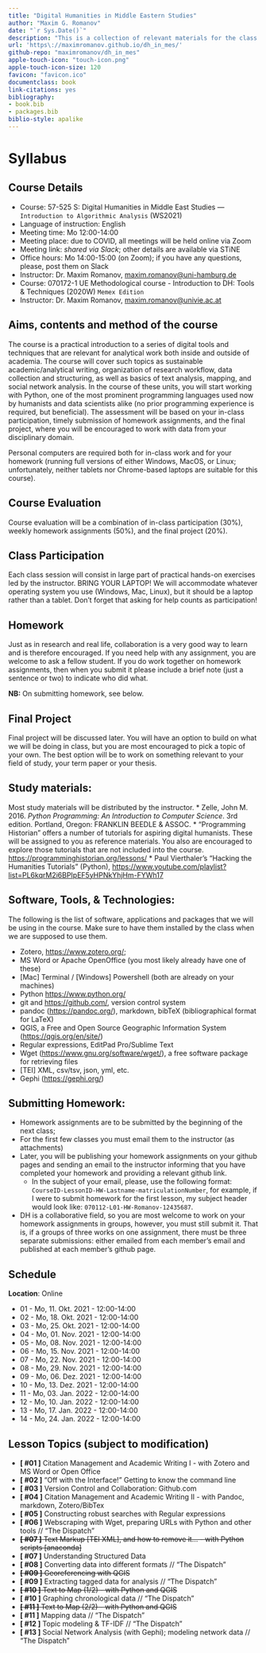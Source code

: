 ```yaml
--- 
title: "Digital Humanities in Middle Eastern Studies"
author: "Maxim G. Romanov"
date: "`r Sys.Date()`"
description: "This is a collection of relevant materials for the class '57-525 S: Digital Humanities in Middle East Studies --- Introduction to Algorithmic Analysis' (WS2021), offered at the University of Hamburg (Afrika-Asien Institut) and taught by Maxim G. Romanov"
url: 'https\://maximromanov.github.io/dh_in_mes/'
github-repo: "maximromanov/dh_in_mes"
apple-touch-icon: "touch-icon.png"
apple-touch-icon-size: 120
favicon: "favicon.ico"
documentclass: book
link-citations: yes
bibliography:
- book.bib
- packages.bib
biblio-style: apalike
---
```


# Syllabus{-}

## Course Details{-}

* Course: 57-525 S: Digital Humanities in Middle East Studies --- `Introduction to Algorithmic Analysis` (WS2021)
* Language of instruction: English
* Meeting time: Mo 12:00-14:00
* Meeting place: due to COVID, all meetings will be held online via Zoom
* Meeting link: *shared via Slack*; other details are available via STiNE
* Office hours: Mo 14:00-15:00 (on Zoom); if you have any questions, please, post them on Slack
* Instructor: Dr. Maxim Romanov, [maxim.romanov@uni-hamburg.de](maxim.romanov@uni-hamburg.de)
* Course: 070172-1 UE Methodological course - Introduction to DH: Tools & Techniques (2020W) `Memex Edition`
* Instructor: Dr. Maxim Romanov, [maxim.romanov@univie.ac.at](maxim.romanov@univie.ac.at)


## Aims, contents and method of the course

The course is a practical introduction to a series of digital tools and techniques that are relevant for analytical work both inside and outside of academia. The course will cover such topics as sustainable academic/analytical writing, organization of research workflow, data collection and structuring, as well as basics of text analysis, mapping, and social network analysis. In the course of these units, you will start working with Python, one of the most prominent programming languages used now by humanists and data scientists alike (no prior programming experience is required, but beneficial). The assessment will be based on your in-class participation, timely submission of homework assignments, and the final project, where you will be encouraged to work with data from your disciplinary domain.

Personal computers are required both for in-class work and for your homework (running full versions of either Windows, MacOS, or Linux; unfortunately, neither tablets nor Chrome-based laptops are suitable for this course).

## Course Evaluation 

Course evaluation will be a combination of in-class participation (30%), weekly homework assignments (50%), and the final project (20%). 

## Class Participation

Each class session will consist in large part of practical hands-on exercises led by the instructor. BRING YOUR LAPTOP! We will accommodate whatever operating system you use (Windows, Mac, Linux), but it should be a laptop rather than a tablet. Don’t forget that asking for help counts as participation!

## Homework

Just as in research and real life, collaboration is a very good way to learn and is therefore encouraged. If you need help with any assignment, you are welcome to ask a fellow student. If you do work together on homework assignments, then when you submit it please include a brief note (just a sentence or two) to indicate who did what.

**NB:** On submitting homework, see below.

## Final Project

Final project will be discussed later. You will have an option to build on what we will be doing in class, but you are most encouraged to pick a topic of your own. The best option will be to work on something relevant to your field of study, your term paper or your thesis.

## Study materials:

Most study materials will be distributed by the instructor.
* Zelle, John M. 2016. *Python Programming: An Introduction to Computer Science*. 3rd edition. Portland, Oregon: FRANKLIN BEEDLE & ASSOC.
* “Programming Historian” offers a number of tutorials for aspiring digital humanists. These will be assigned to you as reference materials. You also are encouraged to explore those tutorials that are not included into the course. <https://programminghistorian.org/lessons/>
* Paul Vierthaler's “Hacking the Humanities Tutorials” (Python), <https://www.youtube.com/playlist?list=PL6kqrM2i6BPIpEF5yHPNkYhjHm-FYWh17>

## Software, Tools, & Technologies:

The following is the list of software, applications and packages that we will be using in the course. Make sure to have them installed by the class when we are supposed to use them.

* Zotero, <https://www.zotero.org/>;
* MS Word or Apache OpenOffice (you most likely already have one of these)
* [Mac] Terminal / [Windows] Powershell (both are already on your machines)
* Python <https://www.python.org/>
* git and <https://github.com/>, version control system 
* pandoc (<https://pandoc.org/>), markdown, bibTeX (bibliographical format for LaTeX)
* QGIS, a Free and Open Source Geographic Information System (<https://qgis.org/en/site/>)
* Regular expressions, EditPad Pro/Sublime Text
* Wget (<https://www.gnu.org/software/wget/>), a free software package for retrieving files
* [TEI] XML, csv/tsv, json, yml, etc.
* Gephi (<https://gephi.org/>)

## Submitting Homework:

* Homework assignments are to be submitted by the beginning of the next class;
* For the first few classes you must email them to the instructor (as attachments)
* Later, you will be publishing your homework assignments on your github pages and sending an email to the instructor informing that you have completed your homework and providing a relevant github link.
	*  In the subject of your email, please, use the following format: `CourseID-LessonID-HW-Lastname-matriculationNumber`, for example, if I were to submit homework for the first lesson, my subject header would look like: `070112-L01-HW-Romanov-12435687`.
* DH is a collaborative field, so you are most welcome to work on your homework assignments in groups, however, you must still submit it. That is, if a groups of three works on one assignment, there must be three separate submissions: either emailed from each member’s email and published at each member’s github page.  

## Schedule

**Location**: Online

* 01 - Mo, 11. Okt. 2021 - 12:00-14:00
* 02 - Mo, 18. Okt. 2021 - 12:00-14:00
* 03 - Mo, 25. Okt. 2021 - 12:00-14:00
* 04 - Mo, 01. Nov. 2021 - 12:00-14:00
* 05 - Mo, 08. Nov. 2021 - 12:00-14:00
* 06 - Mo, 15. Nov. 2021 - 12:00-14:00
* 07 - Mo, 22. Nov. 2021 - 12:00-14:00
* 08 - Mo, 29. Nov. 2021 - 12:00-14:00
* 09 - Mo, 06. Dez. 2021 - 12:00-14:00
* 10 - Mo, 13. Dez. 2021 - 12:00-14:00
* 11 - Mo, 03. Jan. 2022 - 12:00-14:00
* 12 - Mo, 10. Jan. 2022 - 12:00-14:00
* 13 - Mo, 17. Jan. 2022 - 12:00-14:00
* 14 - Mo, 24. Jan. 2022 - 12:00-14:00

## Lesson Topics (subject to modification)

- **[ #01 ]** Citation Management and Academic Writing I - with Zotero and MS Word or Open Office
- **[ #02 ]** “Off with the Interface!” Getting to know the command line
- **[ #03 ]** Version Control and Collaboration: Github.com
- **[ #04 ]** Citation Management and Academic Writing II - with Pandoc, markdown, Zotero/BibTex
- **[ #05 ]** Constructing robust searches with Regular expressions
- **[ #06 ]** Webscraping with Wget, preparing URLs with Python and other tools // “The Dispatch”
- ~~**[ #07 ]** Text Markup [TEI XML], and how to remove it... - with Python scripts [anaconda]~~
- **[ #07 ]** Understanding Structured Data
- **[ #08 ]** Converting data into different formats // “The Dispatch”
- ~~**[ #09 ]** Georeferencing with QGIS~~
- **[ #09 ]** Extracting tagged data for analysis // “The Dispatch”
- ~~**[ #10 ]** Text to Map (1/2) - with Python and QGIS~~
- **[ #10 ]** Graphing chronological data  // “The Dispatch”
- ~~**[ #11 ]** Text to Map (2/2) - with Python and QGIS~~
- **[ #11 ]** Mapping data // “The Dispatch”
- **[ #12 ]** Topic modeling & TF-IDF // “The Dispatch”
- **[ #13 ]** Social Network Analysis (with Gephi); modeling network data // “The Dispatch”

